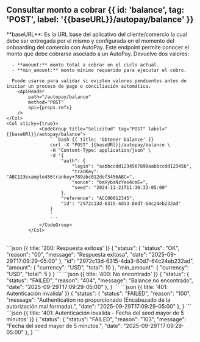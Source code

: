 
## Consultar monto a cobrar  {{ id: 'balance', tag: 'POST', label: '{{baseURL}}/autopay/balance' }}

<Note type="warning">
    **baseURL**: Es la URL base del aplicativo del cliente/comercio la cual debe ser entregada por el mismo y configurada en el momento del onboarding del comercio con AutoPay.
</Note>

<Row>
    <Col>
      Este endpoint permite conocer el monto que debe cobrarse asociado a un AutoPay.
      Devuelve dos valores:

      - **amount:** monto total a cobrar en el ciclo actual.
      - **min_amount:** monto mínimo requerido para ejecutar el cobro.

      Puede usarse para validar si existen valores pendientes antes de iniciar un proceso de pago o conciliación automática.
        <ApiReader
            path="/autopay/balance"
            method="POST"
            api={props.refs}
        />
    </Col>
    <Col sticky={true}>
                <CodeGroup title="Solicitud" tag="POST" label="{{baseURl}}/autopay/balance">
                    ```bash {{ title: 'Obtener balance' }}
                    curl -X "POST" {{baseURl}}/autopay/balance \
                    -H "Content-Type: application/json" \
                    -d '{
                        "auth": {
                            "login": "aabbccdd1234567890aabbccdd123456",
                            "tranKey": "ABC123example456trankey+789abc012def3456ABC=",
                            "nonce": "bmVybzNzYms4cmE=",
                            "seed": "2024-11-21T11:30:33-05:00"
                        },
                        "reference": "ACC00012345",
                        "id": "2972c13d-6315-4da3-80d7-64c24eb232ad"
                    }
                    '
                    ```
                </CodeGroup>
            </Col>
</Row>

<Row>
    <Col>
        <ApiReader
            path="/autopay/balance"
            method="POST"
            type="response"
            api={props.refs}
        />
    </Col>
    <Col sticky>
        <br />
        <CodeGroup title="Respuesta">
            ```json {{ title: '200: Respuesta exitosa' }}
            {
              "status": {
                 "status": "OK",
                 "reason": "00",
                 "message": "Respuesta exitosa",
                 "date": "2025-09-29T17:09:29-05:00"
              },
              "id": "2972c13d-6315-4da3-80d7-64c24eb232ad",
              "amount": {
               "currency": "USD",
               "total": 10
              },
              "min_amount": {
                "currency": "USD",
                "total": 5
              }
            }
            ```
            ```json {{ title: '400: No encontrado' }}
            {
              "status": {
                 "status": "FAILED",
                 "reason": "404",
                 "message": "Balance no encontrado",
                 "date": "2025-09-29T17:09:29-05:00"
              },
            }
            ```
            ```json {{ title: '401: Autenticación invalida' }}
            {
              "status": {
                 "status": "FAILED",
                 "reason": "100",
                 "message": "Authentication no proporcionado (Encabezado de la autorización mal formada).",
                 "date": "2025-09-29T17:09:29-05:00"
              },
            }
            ```
            ```json {{ title: '401: Autenticación invalida - Fecha del seed mayor de 5 minutos' }}
            {
              "status": {
                 "status": "FAILED",
                 "reason": "103",
                 "message": "Fecha del seed mayor de 5 minutos.",
                 "date": "2025-09-29T17:09:29-05:00"
              },
            }
            ```
        </CodeGroup>
    </Col>
</Row>
